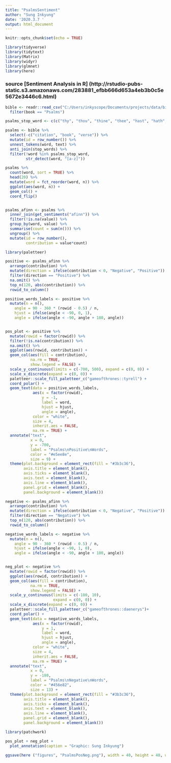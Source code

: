```yaml
---
title: "PsalmsSentiment"
author: "Sung Inkyung"
date: '2020.3.7 '
output: html_document
---
```


```r
knitr::opts_chunk$set(echo = TRUE)
```

```r
library(tidyverse)
library(tidytext)
library(Matrix)
library(widyr)
library(glmnet)
library(here)

```
### source [Sentiment Analysis in R] (http://rstudio-pubs-static.s3.amazonaws.com/283881_efbb666d653a4eb3b0c5e5672e3446c6.html)
```r
bible <- readr::read_csv("C:/Users/inkyscope/Documents/projects/data/bible_kjv_new.csv") %>% 
  filter(book == "Psalms")
```

```r
psalms_stop_word <- c(c("thy", "thou", "thine", "thee", "hast", "hath", "lord", "god", "ye", "yea"))

psalms <- bible %>% 
  select(-c("citation", "book", "verse")) %>% 
  mutate(id = row_number()) %>% 
  unnest_tokens(word, text) %>% 
  anti_join(stop_words) %>% 
  filter(!word %in% psalms_stop_word,
         str_detect(word, "[a-z]"))

psalms %>% 
  count(word, sort = TRUE) %>% 
  head(20) %>% 
  mutate(word = fct_reorder(word, n)) %>% 
  ggplot(aes(word, n)) +
  geom_col() +
  coord_flip()


psalms_afinn <- psalms %>% 
  inner_join(get_sentiments("afinn")) %>% 
  filter(!is.na(value)) %>% 
  group_by(word, value) %>% 
  summarise(count = sum(n())) %>% 
  ungroup() %>% 
  mutate(id = row_number(),
         contribution = value*count) 
```
```r
library(paletteer)

positive <- psalms_afinn %>% 
  arrange(contribution) %>% 
  mutate(direction = ifelse(contribution < 0, "Negative", "Positive")) %>% 
  filter(direction == "Positive") %>% 
  na.omit() %>% 
  top_n(120, abs(contribution)) %>% 
  rowid_to_column()

positive_words_labels <- positive %>%
  mutate(n = n(),
    angle = 90 - 360 * (rowid - 0.5) / n,
    hjust = ifelse(angle < -90, 0, 1),
    angle = ifelse(angle < -90, angle + 180, angle))


pos_plot <- positive %>% 
  mutate(rowid = factor(rowid)) %>% 
  filter(!is.na(contribution)) %>% 
  na.omit() %>% 
  ggplot(aes(rowid, contribution)) +
  geom_col(aes(fill = contribution), 
           na.rm = TRUE,
           show.legend = FALSE) +
  scale_y_continuous(limits = c(-700, 500), expand = c(0, 0)) +
  scale_x_discrete(expand = c(0, 0)) +
  paletteer::scale_fill_paletteer_c("gameofthrones::tyrell") +
  coord_polar() +
  geom_text(data = positive_words_labels,
            aes(x = factor(rowid),
                y = -1,
                label = word,
                hjust = hjust,
                angle = angle),
            color = "white",
            size = 4, 
            inherit.aes = FALSE,
            na.rm = TRUE) +
  annotate("text",
           x = 0,
           y = -700,
           label = "Psalms\nPositive\nWords",
           color = "#e5ee8e",
           size = 9) +
  theme(plot.background = element_rect(fill = "#3b3c36"),
        axis.title = element_blank(),
        axis.ticks = element_blank(),
        axis.text = element_blank(),
        axis.line = element_blank(),
        panel.grid = element_blank(),
        panel.background = element_blank())
```


```r
negative <- psalms_afinn %>% 
  arrange(contribution) %>% 
  mutate(direction = ifelse(contribution < 0, "Negative", "Positive")) %>% 
  filter(direction == "Negative") %>% 
  top_n(120, abs(contribution)) %>% 
  rowid_to_column()

negative_words_labels <- negative %>%
  mutate(n = n(),
    angle = 90 - 360 * (rowid - 0.5) / n,
    hjust = ifelse(angle < -90, 1, 0),
    angle = ifelse(angle < -90, angle + 180, angle))


neg_plot <- negative %>% 
  mutate(rowid = factor(rowid)) %>% 
  ggplot(aes(rowid, contribution)) +
  geom_col(aes(fill = contribution), 
           na.rm = TRUE,
           show.legend = FALSE) +
  scale_y_continuous(limits = c(-180, 10), 
                     expand = c(0, 0)) +
  scale_x_discrete(expand = c(0, 0)) +
  paletteer::scale_fill_paletteer_c("gameofthrones::daenerys")+
  coord_polar() +
  geom_text(data = negative_words_labels,
            aes(x = factor(rowid),
                y = 1,
                label = word,
                hjust = hjust,
                angle = angle),
            color = "white",
            size = 4, 
            inherit.aes = FALSE,
            na.rm = TRUE) +
  annotate("text",
           x = 0,
           y = -180,
           label = "Psalms\nNegative\nWords",
           color = "#456e82",
           size = 13) +
  theme(plot.background = element_rect(fill = "#3b3c36"),
        axis.title = element_blank(),
        axis.ticks = element_blank(),
        axis.text = element_blank(),
        axis.line = element_blank(),
        panel.grid = element_blank(),
        panel.background = element_blank())

```

```r
library(patchwork)

pos_plot + neg_plot +
  plot_annotation(caption = "Graphic: Sung Inkyung")

ggsave(here ("figures", "PsalmsPosNeg.png"), width = 40, height = 40, units = "cm")
```


